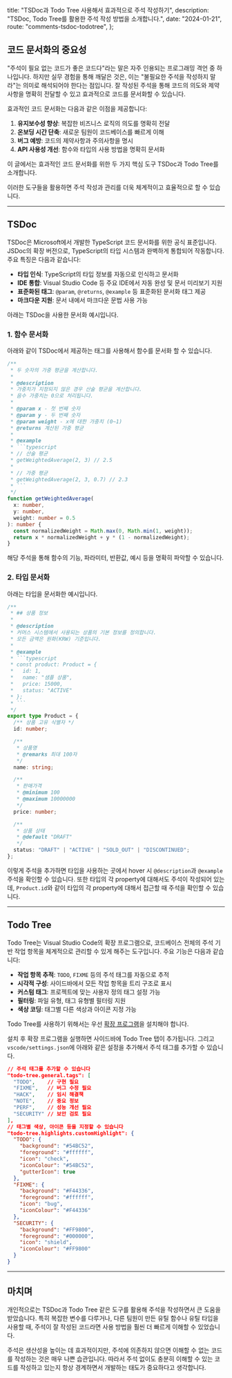 
  title: "TSDoc과 Todo Tree 사용해서 효과적으로 주석 작성하기",
  description: "TSDoc, Todo Tree를 활용한 주석 작성 방법을 소개합니다.",
  date: "2024-01-21",
  route: "comments-tsdoc-todotree",
};

<Meta metadata={metadata} />

## 코드 문서화의 중요성

"주석이 필요 없는 코드가 좋은 코드다"라는 말은 자주 인용되는 프로그래밍 격언 중 하나입니다. 하지만 실무 경험을 통해 깨달은 것은, 이는 "불필요한 주석을 작성하지 말라"는 의미로 해석되어야 한다는 점입니다.
잘 작성된 주석을 통해 코드의 의도와 제약사항을 명확히 전달할 수 있고 효과적으로 코드를 문서화할 수 있습니다.

효과적인 코드 문서화는 다음과 같은 이점을 제공합니다:

1. **유지보수성 향상**: 복잡한 비즈니스 로직의 의도를 명확히 전달
2. **온보딩 시간 단축**: 새로운 팀원이 코드베이스를 빠르게 이해
3. **버그 예방**: 코드의 제약사항과 주의사항을 명시
4. **API 사용성 개선**: 함수와 타입의 사용 방법을 명확히 문서화

이 글에서는 효과적인 코드 문서화를 위한 두 가지 핵심 도구 TSDoc과 Todo Tree를 소개합니다.

이러한 도구들을 활용하면 주석 작성과 관리를 더욱 체계적이고 효율적으로 할 수 있습니다.

---

## TSDoc

TSDoc은 Microsoft에서 개발한 TypeScript 코드 문서화를 위한 공식 표준입니다. JSDoc의 확장 버전으로, TypeScript의 타입 시스템과 완벽하게 통합되어 작동합니다. 주요 특징은 다음과 같습니다:

- **타입 인식**: TypeScript의 타입 정보를 자동으로 인식하고 문서화
- **IDE 통합**: Visual Studio Code 등 주요 IDE에서 자동 완성 및 문서 미리보기 지원
- **표준화된 태그**: `@param`, `@returns`, `@example` 등 표준화된 문서화 태그 제공
- **마크다운 지원**: 문서 내에서 마크다운 문법 사용 가능

아래는 TSDoc을 사용한 문서화 예시입니다.

### 1. 함수 문서화

아래와 같이 TSDoc에서 제공하는 태그를 사용해서 함수를 문서화 할 수 있습니다.

````typescript
/**
 * 두 숫자의 가중 평균을 계산합니다.
 *
 * @description
 * 가중치가 지정되지 않은 경우 산술 평균을 계산합니다.
 * 음수 가중치는 0으로 처리됩니다.
 *
 * @param x - 첫 번째 숫자
 * @param y - 두 번째 숫자
 * @param weight - x에 대한 가중치 (0~1)
 * @returns 계산된 가중 평균
 *
 * @example
 * ```typescript
 * // 산술 평균
 * getWeightedAverage(2, 3) // 2.5
 *
 * // 가중 평균
 * getWeightedAverage(2, 3, 0.7) // 2.3
 * ```
 */
function getWeightedAverage(
  x: number,
  y: number,
  weight: number = 0.5
): number {
  const normalizedWeight = Math.max(0, Math.min(1, weight));
  return x * normalizedWeight + y * (1 - normalizedWeight);
}
````

해당 주석을 통해 함수의 기능, 파라미터, 반환값, 예시 등을 명확히 파악할 수 있습니다.

### 2. 타입 문서화

아래는 타입을 문서화한 예시입니다.

````typescript
/**
 * ## 상품 정보
 *
 * @description
 * 커머스 시스템에서 사용되는 상품의 기본 정보를 정의합니다.
 * 모든 금액은 원화(KRW) 기준입니다.
 *
 * @example
 * ```typescript
 * const product: Product = {
 *   id: 1,
 *   name: "샘플 상품",
 *   price: 15000,
 *   status: "ACTIVE"
 * };
 * ```
 */
export type Product = {
  /** 상품 고유 식별자 */
  id: number;

  /**
   * 상품명
   * @remarks 최대 100자
   */
  name: string;

  /**
   * 판매가격
   * @minimum 100
   * @maximum 10000000
   */
  price: number;

  /**
   * 상품 상태
   * @default "DRAFT"
   */
  status: "DRAFT" | "ACTIVE" | "SOLD_OUT" | "DISCONTINUED";
};
````

이렇게 주석을 추가하면 타입을 사용하는 곳에서 hover 시 `@description`과 `@example` 주석을 확인할 수 있습니다.
또한 타입의 각 property에 대해서도 주석이 작성되어 있는데, `Product.id`와 같이 타입의 각 property에 대해서 접근할 때 주석을 확인할 수 있습니다.

---

## Todo Tree

Todo Tree는 Visual Studio Code의 확장 프로그램으로, 코드베이스 전체의 주석 기반 작업 항목을 체계적으로 관리할 수 있게 해주는 도구입니다. 주요 기능은 다음과 같습니다:

- **작업 항목 추적**: `TODO`, `FIXME` 등의 주석 태그를 자동으로 추적
- **시각적 구성**: 사이드바에서 모든 작업 항목을 트리 구조로 표시
- **커스텀 태그**: 프로젝트에 맞는 사용자 정의 태그 설정 가능
- **필터링**: 파일 유형, 태그 유형별 필터링 지원
- **색상 코딩**: 태그별 다른 색상과 아이콘 지정 가능

Todo Tree를 사용하기 위해서는 우선 [확장 프로그램](https://marketplace.visualstudio.com/items?itemName=Gruntfuggly.todo-tree)을 설치해야 합니다.

설치 후 확장 프로그램을 실행하면 사이드바에 Todo Tree 탭이 추가됩니다. 그리고 `vscode/settings.json`에 아래와 같은 설정을 추가해서 주석 태그를 추가할 수 있습니다.

```json
// 주석 태그를 추가할 수 있습니다
"todo-tree.general.tags": [
  "TODO",    // 구현 필요
  "FIXME",   // 버그 수정 필요
  "HACK",    // 임시 해결책
  "NOTE",    // 중요 정보
  "PERF",    // 성능 개선 필요
  "SECURITY" // 보안 검토 필요
],
// 태그별 색상, 아이콘 등을 지정할 수 있습니다
"todo-tree.highlights.customHighlight": {
  "TODO": {
    "background": "#54BC52",
    "foreground": "#ffffff",
    "icon": "check",
    "iconColour": "#54BC52",
    "gutterIcon": true
  },
  "FIXME": {
    "background": "#F44336",
    "foreground": "#ffffff",
    "icon": "bug",
    "iconColour": "#F44336"
  },
  "SECURITY": {
    "background": "#FF9800",
    "foreground": "#000000",
    "icon": "shield",
    "iconColour": "#FF9800"
  }
}
```

---

## 마치며

개인적으로는 TSDoc과 Todo Tree 같은 도구를 활용해 주석을 작성하면서 큰 도움을 받았습니다.
특히 복잡한 변수를 다루거나, 다른 팀원이 만든 유틸 함수나 유틸 타입을 사용할 때, 주석이 잘 작성된 코드라면 사용 방법을 훨씬 더 빠르게 이해할 수 있었습니다.

주석은 생산성을 높이는 데 효과적이지만, 주석에 의존하지 않으면 이해할 수 없는 코드를 작성하는 것은 매우 나쁜 습관입니다.
따라서 주석 없이도 충분히 이해할 수 있는 코드를 작성하고 있는지 항상 경계하면서 개발하는 태도가 중요하다고 생각합니다.
